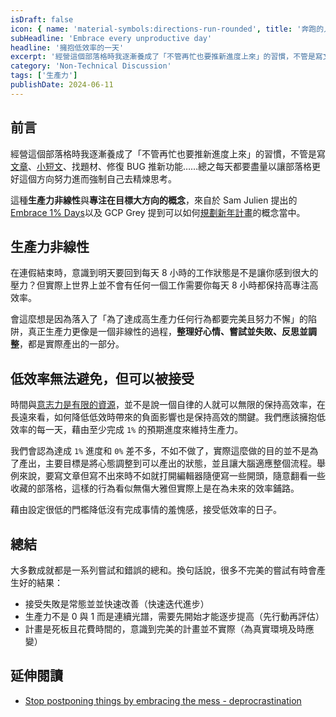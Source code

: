 ```yaml
---
isDraft: false
icon: { name: 'material-symbols:directions-run-rounded', title: '奔跑的人符號' }
subHeadline: 'Embrace every unproductive day'
headline: '擁抱低效率的一天'
excerpt: '經營這個部落格時我逐漸養成了「不管再忙也要推新進度上來」的習慣，不管是寫文章、小短文、找題材、修復 BUG 推新功能……總之每天都要盡量以讓部落格更好這個方向努力進而強制自己去精煉思考。這種生產力非線性與專注在目標大方向的概念幫助我建立了不少習慣。'
category: 'Non-Technical Discussion'
tags: ['生產力']
publishDate: 2024-06-11
---
```


## 前言

經營這個部落格時我逐漸養成了「不管再忙也要推新進度上來」的習慣，不管是寫[文章](https://www.webdong.dev/post/)、[小短文](https://www.webdong.dev/shortpost/)、找題材、修復 BUG 推新功能……總之每天都要盡量以讓部落格更好這個方向努力進而強制自己去精煉思考。

這種**生產力非線性**與**專注在目標大方向的概念**，來自於 Sam Julien 提出的 [Embrace 1% Days](https://www.samjulien.com/embrace-1-percent-days)以及 GCP Grey 提到可以如何[規劃新年計畫](https://www.youtube.com/watch?v=NVGuFdX5guE)的概念當中。

## 生產力非線性

在連假結束時，意識到明天要回到每天 8 小時的工作狀態是不是讓你感到很大的壓力？但實際上世界上並不會有任何一個工作需要你每天 8 小時都保持高專注高效率。

會這麼想是因為落入了「為了達成高生產力任何行為都要完美且努力不懈」的陷阱，真正生產力更像是一個非線性的過程，**整理好心情、嘗試並失敗、反思並調整**，都是實際產出的一部分。

## 低效率無法避免，但可以被接受

時間與[意志力是有限的資源](https://www.youtube.com/watch?v=k2Wcu6aGyz8)，並不是說一個自律的人就可以無限的保持高效率，在長遠來看，如何降低低效時帶來的負面影響也是保持高效的關鍵。我們應該擁抱低效率的每一天，藉由至少完成 `1%` 的預期進度來維持生產力。

我們會認為達成 `1%` 進度和 `0%` 差不多，不如不做了，實際這麼做的目的並不是為了產出，主要目標是將心態調整到可以產出的狀態，並且讓大腦適應整個流程。舉例來說，要寫文章但寫不出來時不如就打開編輯器隨便寫一些開頭，隨意翻看一些收藏的部落格，這樣的行為看似無傷大雅但實際上是在為未來的效率鋪路。

藉由設定很低的門檻降低沒有完成事情的羞愧感，接受低效率的日子。

## 總結

大多數成就都是一系列嘗試和錯誤的總和。換句話說，很多不完美的嘗試有時會產生好的結果：

- 接受失敗是常態並並快速改善（快速迭代進步）
- 生產力不是 0 與 1 而是連續光譜，需要先開始才能逐步提高（先行動再評估）
- 計畫是死板且花費時間的，意識到完美的計畫並不實際（為真實環境及時應變）

## 延伸閱讀

- [Stop postponing things by embracing the mess - deprocrastination](https://www.deprocrastination.co/blog/stop-postponing-things-by-embracing-the-mess?ref=dailydev)
